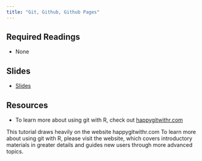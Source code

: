 ```yaml
---
title: "Git, Github, Github Pages"
---
```


## Required Readings

- None

## Slides

- [Slides](/slides/24-git.html)


## Resources

- To learn more about using git with R, check out [happygitwithr.com](happygitwithr.com)

:::{.notes}
This tutorial draws heavily on the website happygitwithr.com
To learn more about using git with R, please visit the website, which covers introductory materials in greater details and guides new users through more advanced topics.
:::

